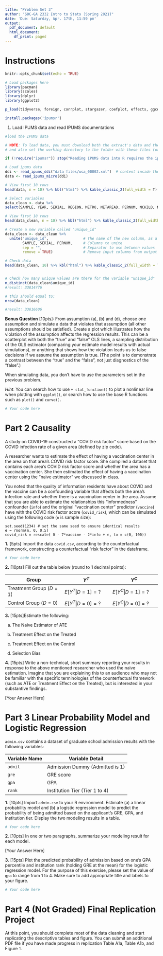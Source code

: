 ```yaml
---
title: "Problem Set 3"
author: "SOC-GA 2332 Intro to Stats (Spring 2021)"
date: 'Due: Saturday, Apr. 17th, 11:59 pm'
output:
  pdf_document: default
  html_document:
    df_print: paged
---
```


# Instructions

\begin{enumerate}
    \item Submit two files for each problem set. The first is a \textbf{R Markdown} (\texttt{.Rmd}) file that can be run without error from start to end. The second is a \textbf{PDF} rendered from your R Markdown file or created using \LaTeX{}. 
    \item Name your files following this convention: \texttt{[Last Name]\_ps1.Rmd} and \texttt{[Last Name]\_ps1.pdf}. 
    \item Both files should be submitted to the TA via e-mail (di.zhou@nyu.edu) before the time specified above.
    \item You are given plenty of time to work on the problem set. Please plan ahead and start early. \textbf{Except for special circumstances, the TA will not accept last-minute questions asked on the day when the problem set is due}.
    \item You are encouraged to discuss the problems with your classmates. Notice as well that we have students in this class who are not in your cohort. It would be great if you could reach out to them and work together. But \textbf{the R Markdown and PDF files that you submit have to be created on your own}.
    \item Comment on your code wherever possible and explain your ideas in detail. You will get credit for showing the steps you take and for explaining your reasoning, even if you do not get the correct final result.
\end{enumerate}

\noindent\rule{16.5cm}{0.4pt}


```r
knitr::opts_chunk$set(echo = TRUE)

# Load packages here
library(pacman)
library(scales)
library(dplyr)
library(ggplot2)

p_load(tidyverse, foreign, corrplot, stargazer, coefplot, effects, ggcorrplot, kableExtra, gridExtra)

install.packages('ipumsr')

```

1. Load IPUMS data and read IPUMS documentations  
  
  
```r

#load the IPUMS data

# NOTE: To load data, you must download both the extract's data and the DDI
# and also set the working directory to the folder with these files (or change the path below).

if (!require("ipumsr")) stop("Reading IPUMS data into R requires the ipumsr package. It can be installed using the following command: install.packages('ipumsr')")

# Load ipums data
ddi <- read_ipums_ddi("data files/usa_00002.xml")  # content inside the quote depends on your file name & path
data <- read_ipums_micro(ddi)

# View first 10 rows
head(data, n = 10) %>% kbl("html") %>% kable_classic_2(full_width = T)

# Select variables 
data_clean <- data %>%
select(SAMPLE, YEAR, SERIAL, REGION, METRO, METAREAD, PERNUM, NCHILD, NCHLT5, SEX, AGE, MARST, RACE, HISPAN, BPL, EDUC, EMPSTAT, LABFORCE, CLASSWKR, OCC1990, WKSWORK2, HRSWORK2, UHRSWORK, INCWAGE)

# View first 10 rows
head(data_clean, n = 10) %>% kbl("html") %>% kable_classic_2(full_width = T)

# Create a new variable called "unique_id" 
data_clean <- data_clean %>%
  unite("unique_id",                # The name of the new column, as a string or symbol 
        SAMPLE, SERIAL, PERNUM,     # Columns to unite
        sep = "",                   # Separator to use between values
        remove = TRUE)              # Remove input columns from output data frame

# Check data
head(data_clean, 10) %>% kbl("html") %>% kable_classic_2(full_width = T)


# Check how many unique values are there for the variable "unique_id" 
n_distinct(data_clean$unique_id)
#result: 33014776

# this should equal to: 
nrow(data_clean)

#result: 33016606

```

**Bonus Question** [10pts]: From assumption (a), (b) and (d), choose one assumption and simulate a data that violates that assumption (all other assumptions should be satisfied). Create a plot which illustrates how the violation of the assumption affects the regression results. This can be a scatterplot with both the "true" and "false" OLS lines, a sampling distribution of the OLS estimator (comparing your estimate model results with actual simulations), or anything that shows how the violation leads us to false decisions if we assume the assumption is true. (The point is to demonstrate a contrast between the "true" and the "false", not just diagnostics of the "false".)  

When simulating data, you don't have to use the parameters set in the previous problem.  

*Hint*: You can search how to use `+ stat_function()` to plot a nonlinear line when plotting with `ggplot()`, or search how to use the base R functions such as `plot()` and `curve()`.

```r

# Your code here

```

# Part 2 Causality

A study on COVID-19 constructed a "COVID risk factor" score based on the COVID infection rate of a given area (defined by zip code).  

A researcher wants to estimate the effect of having a vaccination center in the area on that area's COVID risk factor score. She compiled a dataset that contains each area's COVID risk factor score and whether the area has a vaccination center. She then estimated the effect of having a vaccination center using the "naive estimator" we discussed in class.  

You noted that the quality of information residents have about COVID and the vaccine can be a confounding variable that affects both the area's infection rate and whether there is a vaccination center in the area. Assume that you are able to estimate the relationships this "informedness"  confounder (`info`) and the original "vaccination center" predictor (`vaccine`) have with the COVID risk factor score (`covid_risk`), which can be simulated using the following code (`n` is sample size):

```
set.seed(1234) # set the same seed to ensure identical results
e = rnorm(n, 0, 0.5)
covid_risk = rescale( 0 - 7*vaccine - 2*info + e, to = c(0, 100))

```

**1.** [5pts] Import the data `covid.csv`, according to the counterfactual framework, constructing a counterfactual "risk factor" in the dataframe. 

```r

# Your code here

```

**2.** [10pts] Fill out the table below (round to 1 decimal points):

Group                     |     $Y^T$            |   $Y^C$
--------------------------|----------------------|----------------------
Treatment Group ($D = 1$) | $E[Y^T|D = 1] = ?$    |   $E[Y^C|D = 1] = ?$
Control Group ($D = 0$)  |   $E[Y^T|D = 0] = ?$       |  $E[Y^C|D = 0] = ?$

  
  
  
**3.** [15pts]Estimate the following:

(a) The Naive Estimator of ATE  
  
(b) Treatment Effect on the Treated  

(c) Treatment Effect on the Control  
  
(d) Selection Bias  
  

**4**. [15pts] Write a non-technical, short summary reporting your results in response to the above mentioned researcher who used the naive estimation. Imagine that you are explaining this to an audience who may not be familiar with the specific terminologies of the counterfactual framework (such as ATE or Treatment Effect on the Treated), but is interested in your substantive findings.

[Your Answer Here]  


# Part 3 Linear Probability Model and Logistic Regression 

`admin.csv` contains a dataset of graduate school admission results with the following variables:

Variable Name|  Variable Detail
------------|----------------------------
 `admit`| Admission Dummy (Admitted is 1) 
 `gre`  | GRE score
 `gpa`| GPA
 `rank`   |  Institution Tier (Tier 1 to 4)
 

**1**. [10pts] Import `admin.csv` to your R environment. Estimate (a) a linear probability model and (b) a logistic regression model to predict the probability of being admitted based on the applicant's GRE, GPA, and institution tier. Display the two modeling results in a table.

```r

# Your code here

```

**2**. [10pts] In one or two paragraphs, summarize your modeling result for each model.

[Your Answer Here]  


**3**. [15pts] Plot the predicted probability of admission based on one's GPA percentile and institution rank (holding GRE at the mean) for the logistic regression model. For the purpose of this exercise, please set the value of `gpa` to range from 1 to 4. Make sure to add appropriate title and labels to your figure.

```r

# Your code here

```

# Part 4 (Not Graded) Final Replication Project

At this point, you should complete most of the data cleaning and start replicating the descriptive tables and figure. You can submit an additional PDF file if you have made progress in replication Table A1a, Table A1b, and Figure 1.  


